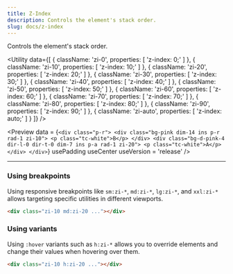 ```yaml
---
title: Z-Index
description: Controls the element's stack order.
slug: docs/z-index
---
```


Controls the element's stack order.

<Utility
  data={[
    {
      className: 'zi-0',
      properties: [
        'z-index: 0;'
      ]
    },
    {
      className: 'zi-10',
      properties: [
        'z-index: 10;'
      ]
    },
    {
      className: 'zi-20',
      properties: [
        'z-index: 20;'
      ]
    },
    {
      className: 'zi-30',
      properties: [
        'z-index: 30;'
      ]
    },
    {
      className: 'zi-40',
      properties: [
        'z-index: 40;'
      ]
    },
    {
      className: 'zi-50',
      properties: [
        'z-index: 50;'
      ]
    },
    {
      className: 'zi-60',
      properties: [
        'z-index: 60;'
      ]
    },
    {
      className: 'zi-70',
      properties: [
        'z-index: 70;'
      ]
    },
    {
      className: 'zi-80',
      properties: [
        'z-index: 80;'
      ]
    },
    {
      className: 'zi-90',
      properties: [
        'z-index: 90;'
      ]
    },
    {
      className: 'zi-auto',
      properties: [
        'z-index: auto;'
      ]
    }
  ]}
/>

<Preview
  data = {`<div class="p-r">
      <div class="bg-pink dim-14 ins p-r rad-1 zi-10">
        <p class="tc-white">B</p>
      </div>
      <div class="bg-d-pink-4 dir-l-0 dir-t-0 dim-7 ins p-a rad-1 zi-20">
        <p class="tc-white">A</p>
      </div>
    </div>`}
  usePadding
  useCenter
  useVersion = 'release'
/>

---

### Using breakpoints

Using responsive breakpoints like `sm:zi-*`, `md:zi-*`, `lg:zi-*`, and `xxl:zi-*` allows targeting specific utilities in different viewports.

```html "md:zi-20"
<div class="zi-10 md:zi-20 ..."></div>
```

### Using variants

Using `:hover` variants such as `h:zi-*` allows you to override elements and change their values when hovering over them.

```html "h:zi-20"
<div class="zi-10 h:zi-20 ..."></div>
```
